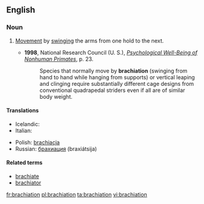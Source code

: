 ==English==
{{wikipedia}}

===Noun===
{{en-noun|-}}

# {{zoology}} [[Movement]] by [[swinging]] the arms from one hold to the next.
#* '''1998''', National Research Council (U. S.), ''[http://books.google.com/books?id=E1pCTOrhh6kC&pg=PA23&dq=brachiation&sig=gUWdfwQpymXnKMTSTEtUpKzCPrMThe Psychological Well-Being of Nonhuman Primates]'', p. 23.
#*: Species that normally move by '''brachiation''' (swinging from hand to hand while hanging from supports) or vertical leaping and clinging require substantially different cage designs from conventional quadrapedal striders even if all are of similar body weight.

====Translations====
{{trans-top|movement by swinging arms between holds}}
* Icelandic: {{t-|is|armsveiflun|f}}
* Italian: {{t+|it|brachiazione|f}}
{{trans-mid}}
* Polish: [[brachiacja]] {{f}}
* Russian: [[брахиация]] (braxiátsija) {{f}}
{{trans-bottom}}

====Related terms====
* [[brachiate]]
* [[brachiator]]

[[fr:brachiation]]
[[pl:brachiation]]
[[ta:brachiation]]
[[vi:brachiation]]